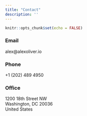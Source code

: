 ```yaml
---
title: "Contact"
description: ''
---
```


```r
knitr::opts_chunk$set(echo = FALSE)
```

### Email

alex@alexoliver.io


### Phone
+1 (202) 489 4950


### Office

1200 18th Street NW  
Washington, DC 20036  
United States  



